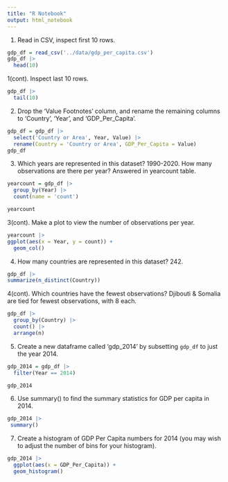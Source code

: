 ```yaml
---
title: "R Notebook"
output: html_notebook
---
```



1. Read in CSV, inspect first 10 rows.
```r
gdp_df = read_csv('../data/gdp_per_capita.csv')
gdp_df |> 
  head(10)
```
1(cont). Inspect last 10 rows.
```r
gdp_df |> 
  tail(10)
```
2. Drop the 'Value Footnotes' column, and rename the remaining columns to 'Country', 'Year', and 'GDP_Per_Capita'.
```r
gdp_df = gdp_df |> 
  select('Country or Area', Year, Value) |> 
  rename(Country = 'Country or Area', GDP_Per_Capita = Value)
gdp_df
```
3. Which years are represented in this dataset? 1990-2020.
How many observations are there per year? Answered in yearcount table. 

```r
yearcount = gdp_df |> 
  group_by(Year) |> 
  count(name = 'count')
```
```r
yearcount
```
3(cont). Make a plot to view the number of observations per year.

```r
yearcount |>
ggplot(aes(x = Year, y = count)) +
  geom_col()
```
4. How many countries are represented in this dataset? 242.
```r
gdp_df |> 
summarize(n_distinct(Country))
```
4(cont). Which countries have the fewest observations? Djibouti & Somalia are tied for fewest observations, with 8 each.
```r
gdp_df |> 
  group_by(Country) |> 
  count() |>
  arrange(n)
```
5. Create a new dataframe called 'gdp_2014' by subsetting `gdp_df` to just the year 2014.
```r
gdp_2014 = gdp_df |> 
  filter(Year == 2014)
```
```r
gdp_2014
```
6. Use summary() to find the summary statistics for GDP per capita in 2014.

```r
gdp_2014 |> 
 summary()
```
7. Create a histogram of GDP Per Capita numbers for 2014 (you may wish to adjust the number of bins for your histogram).

```r
gdp_2014 |> 
  ggplot(aes(x = GDP_Per_Capita)) +
  geom_histogram()
```







